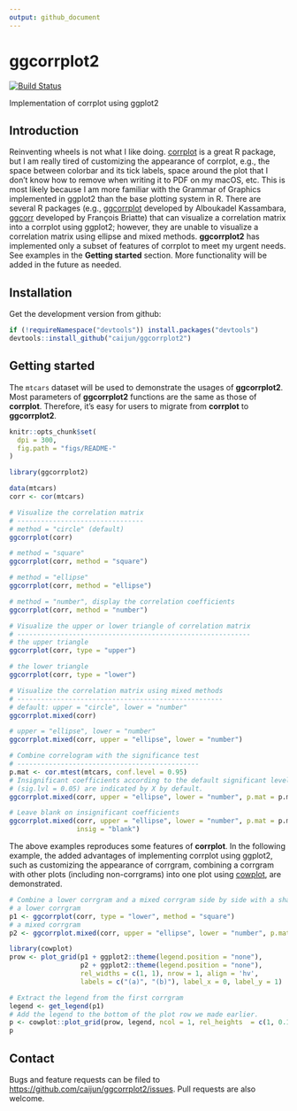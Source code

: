 ```yaml
---
output: github_document
---
```


# ggcorrplot2

[![Build Status](https://travis-ci.org/caijun/ggcorrplot2.svg?branch=master)](https://travis-ci.org/caijun/ggcorrplot2)

Implementation of corrplot using ggplot2

## Introduction

Reinventing wheels is not what I like doing. [corrplot](https://CRAN.R-project.org/package=corrplot) is a great R package, but I am really tired of customizing the appearance of corrplot, e.g., the space between colorbar and its tick labels, space around the plot that I don't know how to remove when writing it to PDF on my macOS, etc. This is most likely because I am more familiar with the Grammar of Graphics implemented in ggplot2 than the base plotting system in R. There are several R packages (e.g., [ggcorrplot](https://github.com/kassambara/ggcorrplot) developed by Alboukadel Kassambara, [ggcorr](https://github.com/briatte/ggcorr) developed by François Briatte) that can visualize a correlation matrix into a corrplot using ggplot2; however, they are unable to visualize a correlation matrix using ellipse and mixed methods. **ggcorrplot2** has implemented only a subset of features of corrplot to meet my urgent needs. See examples in the **Getting started** section. More functionality will be added in the future as needed.

## Installation

Get the development version from github:

```r
if (!requireNamespace("devtools")) install.packages("devtools")
devtools::install_github("caijun/ggcorrplot2")
```

## Getting started

The `mtcars` dataset will be used to demonstrate the usages of **ggcorrplot2**. Most parameters of **ggcorrplot2** functions are the same as those of **corrplot**. Therefore, it's easy for users to migrate from **corrplot** to **ggcorrplot2**.

```r
knitr::opts_chunk$set(
  dpi = 300,
  fig.path = "figs/README-"
)
```

```r
library(ggcorrplot2)

data(mtcars)
corr <- cor(mtcars)

# Visualize the correlation matrix
# --------------------------------
# method = "circle" (default)
ggcorrplot(corr)

# method = "square"
ggcorrplot(corr, method = "square")

# method = "ellipse"
ggcorrplot(corr, method = "ellipse")

# method = "number", display the correlation coefficients
ggcorrplot(corr, method = "number")

# Visualize the upper or lower triangle of correlation matrix
# -----------------------------------------------------------
# the upper triangle
ggcorrplot(corr, type = "upper")

# the lower triangle
ggcorrplot(corr, type = "lower")

# Visualize the correlation matrix using mixed methods
# ----------------------------------------------------
# default: upper = "circle", lower = "number"
ggcorrplot.mixed(corr)

# upper = "ellipse", lower = "number"
ggcorrplot.mixed(corr, upper = "ellipse", lower = "number")

# Combine correlogram with the significance test
# ----------------------------------------------
p.mat <- cor.mtest(mtcars, conf.level = 0.95)
# Insignificant coefficients according to the default significant level 
# (sig.lvl = 0.05) are indicated by X by default.
ggcorrplot.mixed(corr, upper = "ellipse", lower = "number", p.mat = p.mat)

# Leave blank on insignificant coefficients
ggcorrplot.mixed(corr, upper = "ellipse", lower = "number", p.mat = p.mat, 
                 insig = "blank")
```

The above examples reproduces some features of **corrplot**. In the following example, the added advantages of implementing corrplot using ggplot2, such as customizing the appearance of corrgram, combining a corrgram with other plots (including non-corrgrams) into one plot using [cowplot](https://github.com/wilkelab/cowplot), are demonstrated.

```r
# Combine a lower corrgram and a mixed corrgram side by side with a shared colorbar on the bottom
# a lower corrgram
p1 <- ggcorrplot(corr, type = "lower", method = "square")
# a mixed corrgram
p2 <- ggcorrplot.mixed(corr, upper = "ellipse", lower = "number", p.mat = p.mat)

library(cowplot)
prow <- plot_grid(p1 + ggplot2::theme(legend.position = "none"),
                  p2 + ggplot2::theme(legend.position = "none"),
                  rel_widths = c(1, 1), nrow = 1, align = 'hv',
                  labels = c("(a)", "(b)"), label_x = 0, label_y = 1)

# Extract the legend from the first corrgram
legend <- get_legend(p1)
# Add the legend to the bottom of the plot row we made earlier.
p <- cowplot::plot_grid(prow, legend, ncol = 1, rel_heights  = c(1, 0.15))
p
```

## Contact

Bugs and feature requests can be filed to
<https://github.com/caijun/ggcorrplot2/issues>. Pull requests are also welcome.
